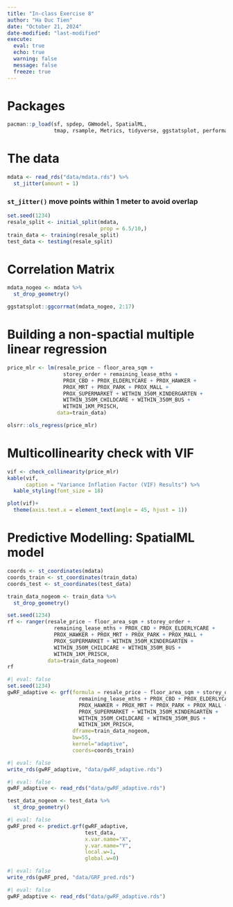 ```yaml
---
title: "In-class Exercise 8"
author: "Ha Duc Tien"
date: "October 21, 2024"
date-modified: "last-modified"
execute: 
  eval: true
  echo: true
  warning: false
  message: false
  freeze: true
---
```


# Packages
```r
pacman::p_load(sf, spdep, GWmodel, SpatialML, 
               tmap, rsample, Metrics, tidyverse, ggstatsplot, performance, kableExtra)
```

# The data
```r
mdata <- read_rds("data/mdata.rds") %>%
  st_jitter(amount = 1)
```

### `st_jitter()` move points within 1 meter to avoid overlap

```r
set.seed(1234)
resale_split <- initial_split(mdata, 
                              prop = 6.5/10,)
train_data <- training(resale_split)
test_data <- testing(resale_split)
```

# Correlation Matrix
```r
mdata_nogeo <- mdata %>%
  st_drop_geometry()

ggstatsplot::ggcorrmat(mdata_nogeo, 2:17)
```


# Building a non-spactial multiple linear regression

```r
price_mlr <- lm(resale_price ~ floor_area_sqm +
                  storey_order + remaining_lease_mths +
                  PROX_CBD + PROX_ELDERLYCARE + PROX_HAWKER +
                  PROX_MRT + PROX_PARK + PROX_MALL + 
                  PROX_SUPERMARKET + WITHIN_350M_KINDERGARTEN +
                  WITHIN_350M_CHILDCARE + WITHIN_350M_BUS +
                  WITHIN_1KM_PRISCH,
                data=train_data)

olsrr::ols_regress(price_mlr)
```

# Multicollinearity check with VIF

```r
vif <- check_collinearity(price_mlr)
kable(vif,
      caption = "Variance Inflation Factor (VIF) Results") %>%
  kable_styling(font_size = 18)

plot(vif)+
  theme(axis.text.x = element_text(angle = 45, hjust = 1))
```
# Predictive Modelling: SpatialML model

```r
coords <- st_coordinates(mdata)
coords_train <- st_coordinates(train_data)
coords_test <- st_coordinates(test_data)
```

```r
train_data_nogeom <- train_data %>%
  st_drop_geometry()
```

```r
set.seed(1234)
rf <- ranger(resale_price ~ floor_area_sqm + storey_order + 
               remaining_lease_mths + PROX_CBD + PROX_ELDERLYCARE + 
               PROX_HAWKER + PROX_MRT + PROX_PARK + PROX_MALL + 
               PROX_SUPERMARKET + WITHIN_350M_KINDERGARTEN +
               WITHIN_350M_CHILDCARE + WITHIN_350M_BUS + 
               WITHIN_1KM_PRISCH,
             data=train_data_nogeom)
rf
```

```r
#| eval: false
set.seed(1234)
gwRF_adaptive <- grf(formula = resale_price ~ floor_area_sqm + storey_order +
                       remaining_lease_mths + PROX_CBD + PROX_ELDERLYCARE +
                       PROX_HAWKER + PROX_MRT + PROX_PARK + PROX_MALL +
                       PROX_SUPERMARKET + WITHIN_350M_KINDERGARTEN +
                       WITHIN_350M_CHILDCARE + WITHIN_350M_BUS +
                       WITHIN_1KM_PRISCH,
                     dframe=train_data_nogeom, 
                     bw=55,
                     kernel="adaptive",
                     coords=coords_train)
```
```r
#| eval: false
write_rds(gwRF_adaptive, "data/gwRF_adaptive.rds")
```

```r
#| eval: false
gwRF_adaptive <- read_rds("data/gwRF_adaptive.rds")
```

```r
test_data_nogeom <- test_data %>%
  st_drop_geometry()
```

```r
#| eval: false
gwRF_pred <- predict.grf(gwRF_adaptive,
                         test_data,
                         x.var.name="X",
                         y.var.name="Y",
                         local.w=1,
                         global.w=0)
```

```r
#| eval: false
write_rds(gwRF_pred, "data/GRF_pred.rds")
```

```r
#| eval: false
gwRF_adaptive <- read_rds("data/gwRF_adaptive.rds")
```